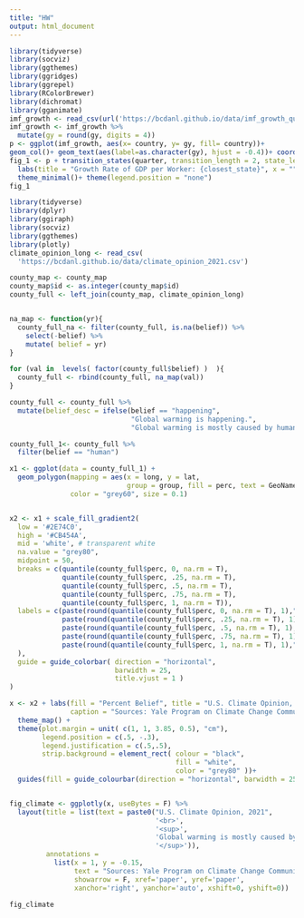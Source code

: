 ```yaml
---
title: "HW"
output: html_document
---
```



```r
library(tidyverse)
library(socviz)
library(ggthemes)
library(ggridges)
library(ggrepel)
library(RColorBrewer)
library(dichromat)
library(gganimate)
imf_growth <- read_csv(url('https://bcdanl.github.io/data/imf_growth_quarterly.csv'))
imf_growth <- imf_growth %>% 
  mutate(gy = round(gy, digits = 4))
p <- ggplot(imf_growth, aes(x= country, y= gy, fill= country))+
geom_col()+ geom_text(aes(label=as.character(gy), hjust = -0.4))+ coord_flip()
fig_1 <- p + transition_states(quarter, transition_length = 2, state_length =2) +
  labs(title = "Growth Rate of GDP per Worker: {closest_state}", x = "", y= "")+
  theme_minimal()+ theme(legend.position = "none")
fig_1

```

```r

library(tidyverse)
library(dplyr)
library(ggiraph)
library(socviz)
library(ggthemes)
library(plotly)
climate_opinion_long <- read_csv(
  'https://bcdanl.github.io/data/climate_opinion_2021.csv')

county_map <- county_map
county_map$id <- as.integer(county_map$id)
county_full <- left_join(county_map, climate_opinion_long)


na_map <- function(yr){
  county_full_na <- filter(county_full, is.na(belief)) %>% 
    select(-belief) %>% 
    mutate( belief = yr)
}

for (val in  levels( factor(county_full$belief) )  ){
  county_full <- rbind(county_full, na_map(val))
}

county_full <- county_full %>% 
  mutate(belief_desc = ifelse(belief == "happening",
                              "Global warming is happening.",
                              "Global warming is mostly caused by human activities."))

county_full_1<- county_full %>% 
  filter(belief == "human")

x1 <- ggplot(data = county_full_1) + 
  geom_polygon(mapping = aes(x = long, y = lat, 
                             group = group, fill = perc, text = GeoName ),
               color = "grey60", size = 0.1) 


x2 <- x1 + scale_fill_gradient2( 
  low = '#2E74C0',  
  high = '#CB454A',  
  mid = 'white', # transparent white
  na.value = "grey80",
  midpoint = 50,
  breaks = c(quantile(county_full$perc, 0, na.rm = T),
             quantile(county_full$perc, .25, na.rm = T),
             quantile(county_full$perc, .5, na.rm = T),
             quantile(county_full$perc, .75, na.rm = T),
             quantile(county_full$perc, 1, na.rm = T)),
  labels = c(paste(round(quantile(county_full$perc, 0, na.rm = T), 1),"(Min)"),
             paste(round(quantile(county_full$perc, .25, na.rm = T), 1),"(25th)"),
             paste(round(quantile(county_full$perc, .5, na.rm = T), 1),"(50th)"),
             paste(round(quantile(county_full$perc, .75, na.rm = T), 1),"(75th)"),
             paste(round(quantile(county_full$perc, 1, na.rm = T), 1),"(Max)")
  ),
  guide = guide_colorbar( direction = "horizontal",
                          barwidth = 25,
                          title.vjust = 1 )
) 

x <- x2 + labs(fill = "Percent Belief", title = "U.S. Climate Opinion, 2021: Global warming is mostly caused by human activities.",
               caption = "Sources: Yale Program on Climate Change Communication\n(https://climatecommunication.yale.edu/visualizations-data/ycom-us/)") +
  theme_map() + 
  theme(plot.margin = unit( c(1, 1, 3.85, 0.5), "cm"),
        legend.position = c(.5, -.3),
        legend.justification = c(.5,.5),
        strip.background = element_rect( colour = "black",
                                         fill = "white",
                                         color = "grey80" ))+
  guides(fill = guide_colourbar(direction = "horizontal", barwidth = 25, title.vjust = -1))


fig_climate <- ggplotly(x, useBytes = F) %>% 
  layout(title = list(text = paste0("U.S. Climate Opinion, 2021",
                                    '<br>',
                                    '<sup>',
                                    'Global warming is mostly caused by human activities',
                                    '</sup>')),
         annotations = 
           list(x = 1, y = -0.15, 
                text = "Sources: Yale Program on Climate Change Communication\n(https://climatecommunication.yale.edu/visualizations-data/ycom-us/)", 
                showarrow = F, xref='paper', yref='paper', 
                xanchor='right', yanchor='auto', xshift=0, yshift=0))

fig_climate
```